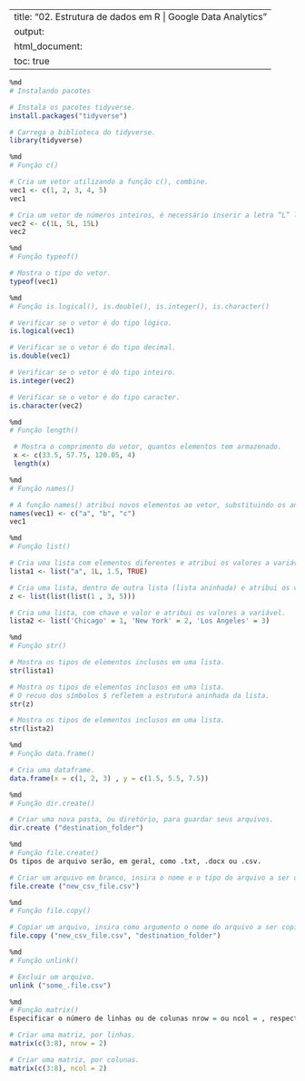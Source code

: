 
---
title: "02. Estrutura de dados em R | Google Data Analytics"
output:
  html_document:
    toc: true
---


```r
%md
# Instalando pacotes
```


```r
# Instala os pacotes tidyverse.
install.packages("tidyverse")

# Carrega a biblioteca do tidyverse.
library(tidyverse)
```


```r
%md
# Função c()
```


```r
# Cria um vetor utilizando a função c(), combine.
vec1 <- c(1, 2, 3, 4, 5)
vec1
```


```r
# Cria um vetor de números inteiros, é necessário inserir a letra “L” logo após cada número.
vec2 <- c(1L, 5L, 15L)
vec2
```


```r
%md
# Função typeof()
```


```r
# Mostra o tipo do vetor.
typeof(vec1)
```


```r
%md
# Função is.logical(), is.double(), is.integer(), is.character()
```


```r
# Verificar se o vetor é do tipo lógico.
is.logical(vec1)
```


```r
# Verificar se o vetor é do tipo decimal.
is.double(vec1)
```


```r
# Verificar se o vetor é do tipo inteiro.
is.integer(vec2)
```


```r
# Verificar se o vetor é do tipo caracter.
is.character(vec2)
```


```r
%md
# Função length()
```


```r
 # Mostra o comprimento do vetor, quantos elementos tem armazenado.
 x <- c(33.5, 57.75, 120.05, 4)
 length(x)
```


```r
%md
# Função names()
```


```r
# A função names() atribui novos elementos ao vetor, substituindo os anteriores.
names(vec1) <- c("a", "b", "c")
vec1
```


```r
%md
# Função list()
```


```r
# Cria uma lista com elementos diferentes e atribui os valores a variável.
lista1 <- list("a", 1L, 1.5, TRUE)
```


```r
# Cria uma lista, dentro de outra lista (lista aninhada) e atribui os valores a variável.
z <- list(list(list(1 , 3, 5)))
```


```r
# Cria uma lista, com chave e valor e atribui os valores a variável.
lista2 <- list('Chicago' = 1, 'New York' = 2, 'Los Angeles' = 3)
```


```r
%md
# Função str()
```


```r
# Mostra os tipos de elementos inclusos em uma lista.
str(lista1)
```


```r
# Mostra os tipos de elementos inclusos em uma lista.
# O recuo dos símbolos $ refletem a estrutura aninhada da lista.
str(z)
```


```r
# Mostra os tipos de elementos inclusos em uma lista.
str(lista2)
```


```r
%md
# Função data.frame()
```


```r
# Cria uma dataframe.
data.frame(x = c(1, 2, 3) , y = c(1.5, 5.5, 7.5))
```


```r
%md
# Função dir.create()
```


```r
# Criar uma nova pasta, ou diretório, para guardar seus arquivos.
dir.create ("destination_folder")
```


```r
%md
# Função file.create()
Os tipos de arquivo serão, em geral, como .txt, .docx ou .csv. 
```


```r
# Criar um arquivo em branco, insira o nome e o tipo do arquivo a ser criado.
file.create ("new_csv_file.csv") 
```


```r
%md
# Função file.copy()
```


```r
# Copiar um arquivo, insira como argumento o nome do arquivo a ser copiado e o nome da pasta de destino na qual o arquivo será copiado. 
file.copy ("new_csv_file.csv", "destination_folder")
```


```r
%md
# Função unlink()
```


```r
# Excluir um arquivo.
unlink ("some_.file.csv")
```


```r
%md
# Função matrix()
Especificar o número de linhas ou de colunas nrow = ou ncol = , respectivamente.
```


```r
# Criar uma matriz, por linhas.
matrix(c(3:8), nrow = 2)
```


```r
# Criar uma matriz, por colunas.
matrix(c(3:8), ncol = 2)
```

